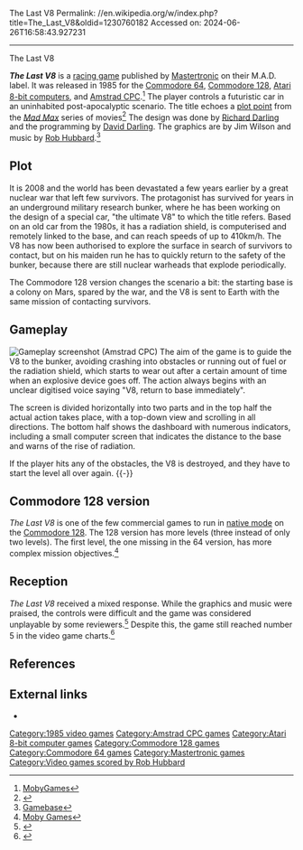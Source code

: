 The Last V8
Permalink: //en.wikipedia.org/w/index.php?title=The_Last_V8&oldid=1230760182
Accessed on: 2024-06-26T16:58:43.927231



------
The Last V8
{{Short description|1985 video game}}
{{Infobox video game
|title=The Last V8
|image=The_Last_V8.jpg
|caption=
|developer=[[David Darling (entrepreneur)|David Darling]]
|composer=[[Rob Hubbard]]
|publisher=[[Mastertronic]]
|released=1985
|genre=[[Racing game|Racing]]
|modes=
|platforms=[[Commodore 64]] [[Commodore 128|/ 128]], [[Atari 8-bit]], [[Amstrad CPC]]
}}

'''''The Last V8''''' is a [[racing game]] published by [[Mastertronic]] on their M.A.D. label. It was released in 1985 for the [[Commodore 64]], [[Commodore 128]], [[Atari 8-bit computers]], and [[Amstrad CPC]].<ref>[http://www.mobygames.com/game/last-v8 MobyGames]</ref> The player controls a futuristic car in an uninhabited post-apocalyptic scenario. The title echoes a [[plot point]] from the ''[[Mad Max]]'' series of movies<ref>{{Cite web|url=http://www.madmaxmovies.com/flubs/references/index.html|title = Mad Max References}}</ref> The design was done by [[Richard Darling]] and the programming by [[David Darling (entrepreneur)|David Darling]]. The graphics are by Jim Wilson and music by [[Rob Hubbard]].<ref>[http://www.gamespot.com/c64/driving/lastv8the/tech_info.html?tag=tabs;summary Gamebase]</ref>

==Plot==
It is 2008 and the world has been devastated a few years earlier by a great nuclear war that left few survivors. The protagonist has survived for years in an underground military research bunker, where he has been working on the design of a special car, "the ultimate V8" to which the title refers. Based on an old car from the 1980s, it has a radiation shield, is computerised and remotely linked to the base, and can reach speeds of up to 410km/h. The V8 has now been authorised to explore the surface in search of survivors to contact, but on his maiden run he has to quickly return to the safety of the bunker, because there are still nuclear warheads that explode periodically.

The Commodore 128 version changes the scenario a bit: the starting base is a colony on Mars, spared by the war, and the V8 is sent to Earth with the same mission of contacting survivors.

==Gameplay==
[[File:The_last_v8.png|thumb|left|Gameplay screenshot (Amstrad CPC)]]
The aim of the game is to guide the V8 to the bunker, avoiding crashing into obstacles or running out of fuel or the radiation shield, which starts to wear out after a certain amount of time when an explosive device goes off. The action always begins with an unclear digitised voice saying "V8, return to base immediately".

The screen is divided horizontally into two parts and in the top half the actual action takes place, with a top-down view and scrolling in all directions. The bottom half shows the dashboard with numerous indicators, including a small computer screen that indicates the distance to the base and warns of the rise of radiation.

If the player hits any of the obstacles, the V8 is destroyed, and they have to start the level all over again.
{{-}}
==Commodore 128 version==
''The Last V8'' is one of the few commercial games to run in [[native mode]] on the [[Commodore 128]]. The 128 version has more levels (three instead of only two levels). The first level, the one missing in the 64 version, has more complex mission objectives.<ref>[http://www.mobygames.com/game/last-v8_ Moby Games]</ref>

==Reception==
''The Last V8'' received a mixed response. While the graphics and music were praised, the controls were difficult and the game was considered unplayable by some reviewers.<ref>{{cite news | url=http://www.zzap64.co.uk/cgi-bin/displaypage.pl?issue=009&page=021&thumbstart=0&magazine=zzap | title=The Last V8 | page=21 | issue=64 | year=1985 | work=ZZap | access-date=11 May 2022 }}</ref> Despite this, the game still reached number 5 in the video game charts.<ref name='pcw010586'>{{cite magazine |title=Charts|magazine=Popular Computing Weekly|issue=18|publisher=Sunshine Publications|date=1 May 1986|page=46|url=https://spectrumcomputing.co.uk/page.php?issue_id=2906&page=46|access-date=11 May 2022}}</ref>

== References ==
{{reflist}}

== External links ==
* {{Lemon64 game|id=1492}}

{{DEFAULTSORT:Last V8}}
{{Italic title}}
[[Category:1985 video games]]
[[Category:Amstrad CPC games]]
[[Category:Atari 8-bit computer games]]
[[Category:Commodore 128 games]]
[[Category:Commodore 64 games]]
[[Category:Mastertronic games]]
[[Category:Video games scored by Rob Hubbard]]